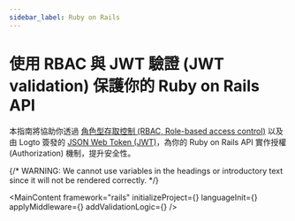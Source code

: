 ```yaml
---
sidebar_label: Ruby on Rails
---
```




# 使用 RBAC 與 JWT 驗證 (JWT validation) 保護你的 Ruby on Rails API

本指南將協助你透過 [角色型存取控制 (RBAC, Role-based access control)](/authorization/role-based-access-control) 以及由 Logto 簽發的 [JSON Web Token (JWT)](https://auth.wiki/jwt)，為你的 Ruby on Rails API 實作授權 (Authorization) 機制，提升安全性。

{/* WARNING: We cannot use variables in the headings or introductory text since it will not be rendered correctly. */}

<MainContent
  framework="rails"
  initializeProject={<InitProject />}
  languageInit={<Init />}
  applyMiddleware={<ApplyMiddleware />}
  addValidationLogic={<AddValidationLogic framework="rails" />}
/>
